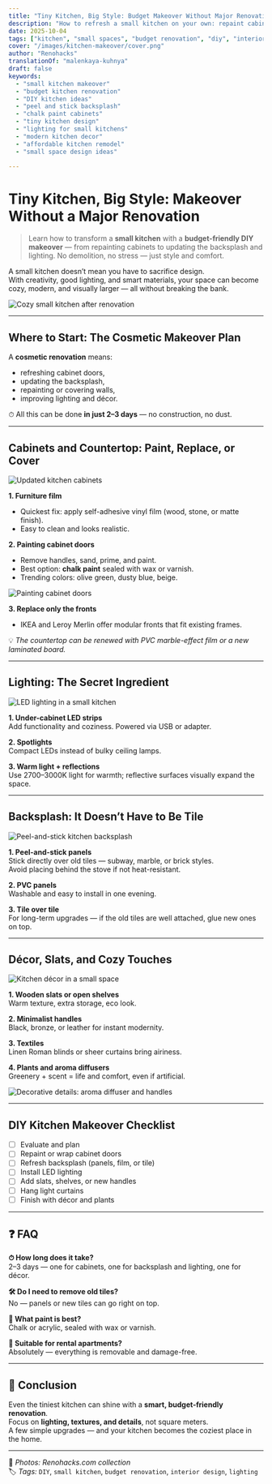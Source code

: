 ```yaml
---
title: "Tiny Kitchen, Big Style: Budget Makeover Without Major Renovation"
description: "How to refresh a small kitchen on your own: repaint cabinet doors, use peel-and-stick backsplash, improve lighting, and add décor — all without tearing down walls or spending a fortune."
date: 2025-10-04
tags: ["kitchen", "small spaces", "budget renovation", "diy", "interior"]
cover: "/images/kitchen-makeover/cover.png"
author: "Renohacks"
translationOf: "malenkaya-kuhnya"
draft: false
keywords:
  - "small kitchen makeover"
  - "budget kitchen renovation"
  - "DIY kitchen ideas"
  - "peel and stick backsplash"
  - "chalk paint cabinets"
  - "tiny kitchen design"
  - "lighting for small kitchens"
  - "modern kitchen decor"
  - "affordable kitchen remodel"
  - "small space design ideas"

---
```


#  Tiny Kitchen, Big Style: Makeover Without a Major Renovation

> Learn how to transform a **small kitchen** with a **budget-friendly DIY makeover** — from repainting cabinets to updating the backsplash and lighting. No demolition, no stress — just style and comfort.

A small kitchen doesn’t mean you have to sacrifice design.  
With creativity, good lighting, and smart materials, your space can become cozy, modern, and visually larger — all without breaking the bank.

![Cozy small kitchen after renovation](/images/kitchen-makeover/top-view.png "Final result: cozy and stylish small kitchen")

---

##  Where to Start: The Cosmetic Makeover Plan

A **cosmetic renovation** means:
- refreshing cabinet doors,
- updating the backsplash,
- repainting or covering walls,
- improving lighting and décor.

⏱ All this can be done **in just 2–3 days** — no construction, no dust.

---

##  Cabinets and Countertop: Paint, Replace, or Cover

![Updated kitchen cabinets](/images/kitchen-makeover/fasady.png "Cabinets can be updated without full dismantling")

**1. Furniture film**
- Quickest fix: apply self-adhesive vinyl film (wood, stone, or matte finish).
- Easy to clean and looks realistic.

**2. Painting cabinet doors**
- Remove handles, sand, prime, and paint.
- Best option: **chalk paint** sealed with wax or varnish.
- Trending colors: olive green, dusty blue, beige.

![Painting cabinet doors](/images/kitchen-makeover/painting.png "Painting process with chalk paint")

**3. Replace only the fronts**
- IKEA and Leroy Merlin offer modular fronts that fit existing frames.

💡 *The countertop can be renewed with PVC marble-effect film or a new laminated board.*

---

##  Lighting: The Secret Ingredient

![LED lighting in a small kitchen](/images/kitchen-makeover/svet.png "Lighting visually enlarges the space")

**1. Under-cabinet LED strips**  
Add functionality and coziness. Powered via USB or adapter.

**2. Spotlights**  
Compact LEDs instead of bulky ceiling lamps.

**3. Warm light + reflections**  
Use 2700–3000K light for warmth; reflective surfaces visually expand the space.

---

##  Backsplash: It Doesn’t Have to Be Tile

![Peel-and-stick kitchen backsplash](/images/kitchen-makeover/fartuk.png "The backsplash can be renewed in one evening")

**1. Peel-and-stick panels**  
Stick directly over old tiles — subway, marble, or brick styles.  
Avoid placing behind the stove if not heat-resistant.

**2. PVC panels**  
Washable and easy to install in one evening.

**3. Tile over tile**  
For long-term upgrades — if the old tiles are well attached, glue new ones on top.

---

##  Décor, Slats, and Cozy Touches

![Kitchen décor in a small space](/images/kitchen-makeover/dekor.png "Even a small kitchen can be cozy and stylish")

**1. Wooden slats or open shelves**  
Warm texture, extra storage, eco look.

**2. Minimalist handles**  
Black, bronze, or leather for instant modernity.

**3. Textiles**  
Linen Roman blinds or sheer curtains bring airiness.

**4. Plants and aroma diffusers**  
Greenery + scent = life and comfort, even if artificial.

![Decorative details: aroma diffuser and handles](/images/kitchen-makeover/macro-dekor.png "Macro shot of cozy kitchen décor details")

---

##  DIY Kitchen Makeover Checklist

- [ ] Evaluate and plan
- [ ] Repaint or wrap cabinet doors
- [ ] Refresh backsplash (panels, film, or tile)
- [ ] Install LED lighting
- [ ] Add slats, shelves, or new handles
- [ ] Hang light curtains
- [ ] Finish with décor and plants

---

## ❓ FAQ

**⏱ How long does it take?**  
2–3 days — one for cabinets, one for backsplash and lighting, one for décor.

**🛠 Do I need to remove old tiles?**  
No — panels or new tiles can go right on top.

**🎨 What paint is best?**  
Chalk or acrylic, sealed with wax or varnish.

**📐 Suitable for rental apartments?**  
Absolutely — everything is removable and damage-free.

---

## 🏁 Conclusion

Even the tiniest kitchen can shine with a **smart, budget-friendly renovation**.  
Focus on **lighting, textures, and details**, not square meters.  
A few simple upgrades — and your kitchen becomes the coziest place in the home.

---

📸 *Photos: Renohacks.com collection*  
🏷️ *Tags:* `DIY`, `small kitchen`, `budget renovation`, `interior design`, `lighting`
